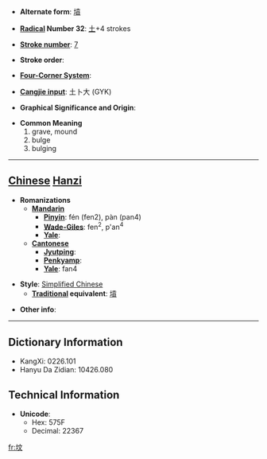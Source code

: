 * '''Alternate form''': [[墳]]

* '''[[Wiktionary:Chinese radical index| Radical]] Number 32''': [[Wiktionary:Chinese radical index 土|土]]+4 strokes

* '''[[Wiktionary:Chinese total strokes index|Stroke number]]''': [[Wiktionary:Chinese total strokes index 7|7]]

* '''Stroke order''': 

* '''[[Wiktionary:Chinese four corner index|Four-Corner System]]''': 

* '''[[Wiktionary:Chinese Cangjie index|Cangjie input]]''': 土卜大 (GYK)

* '''Graphical Significance and Origin''': 

* '''Common Meaning'''
*#grave, mound
*# bulge
*# bulging


----

== [[Chinese]] [[Hanzi]] ==

* '''Romanizations'''
** '''[[Mandarin]]'''
*** '''[[Pinyin]]''': fén (fen2), pàn (pan4)
*** '''[[Wade-Giles]]''': fen<sup>2</sup>, p'an<sup>4</sup>
*** '''[[Yale]]''': 
** '''[[Cantonese]]'''
*** '''[[Jyutping]]''':
*** '''[[Penkyamp]]''': 
*** '''[[Yale]]''': fan4

* '''Style''': [[Simplified Chinese]] 
** '''[[Traditional Chinese|Traditional]] equivalent''': [[墳]]

* '''Other info''': 

----

== Dictionary Information ==

* KangXi: 0226.101
* Hanyu Da Zidian: 10426.080

== Technical Information ==

* '''Unicode''':
** Hex: 575F
** Decimal: 22367

[[fr:坟]]